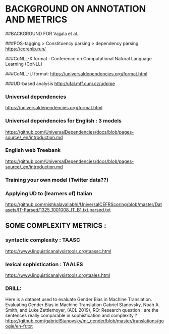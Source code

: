 # BACKGROUND ON ANNOTATION AND METRICS


##BACKGROUND FOR Vajjala et al.



###POS-tagging > Constituency parsing > dependency parsing
<https://corenlp.run/>

###CoNLL-X format : 
Conference on Computational Natural Language Learning (CoNLL)

###CoNLL-U format: 
<https://universaldependencies.org/format.html>

###UD-based analysis
<http://ufal.mff.cuni.cz/udpipe>

### Universal dependencies 
<https://universaldependencies.org/format.html>

### Universal dependencies for English : 3 models
<https://github.com/UniversalDependencies/docs/blob/pages-source/_en/introduction.md>

### English web Treebank
<https://github.com/UniversalDependencies/docs/blob/pages-source/_en/introduction.md>

### Training your own model (Twitter data??)

### Applying UD to (learners of) Italian 
<https://github.com/nishkalavallabhi/UniversalCEFRScoring/blob/master/Datasets/IT-Parsed/1325_1001008_IT_B1.txt.parsed.txt>


## SOME COMPLEXITY METRICS :


### syntactic complexity : TAASC
<https://www.linguisticanalysistools.org/taassc.html>

### lexical sophistication : TAALES
<https://www.linguisticanalysistools.org/taales.html>

### DRILL: 
Here is a dataset used to evaluate Gender Bias in Machine Translation.
Evaluating Gender Bias in Machine Translation Gabriel Stanovsky, Noah A. Smith, and Luke Zettlemoyer, (ACL 2019), 
RQ: Research question : are the sentences really comparable in sophistication and complexity ?
<https://github.com/gabrielStanovsky/mt_gender/blob/master/translations/google/en-fr.txt>









